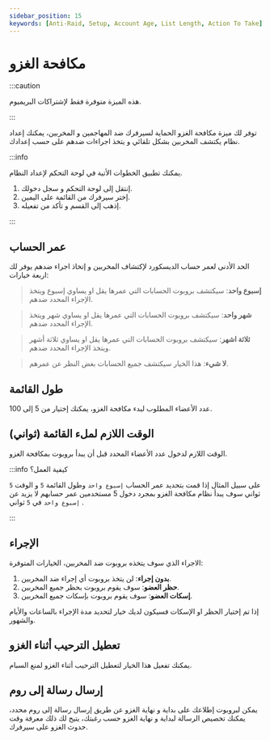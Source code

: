```yaml
---
sidebar_position: 15
keywords: [Anti-Raid, Setup, Account Age, List Length, Action To Take] 
---
```


# مكافحة الغزو

:::caution

هذه الميزة متوفرة فقط لإشتراكات البريميوم.

:::

توفر لك ميزة مكافحة الغزو الحماية لسيرفرك ضد المهاجمين و المخربين، يمكنك إعداد نظام يكتشف المخربين بشكل تلقائي و يتخذ اجراءات ضدهم على حسب إعدادك.

:::info

يمكنك تطبيق الخطوات الأتية في لوحة التحكم لإعداد النظام.

1. إنتقل إلى لوحة التحكم و سجل دخولك. 
2. إختر سيرفرك من القائمة على اليمين.
3. إذهب إلى القسم و تأكد من تفعيله.

:::

## عمر الحساب

الحد الأدنى لعمر حساب الديسكورد لإكتشاف المخربين و إتخاذ اجراء ضدهم يوفر لك اربعة خيارات:

> **إسبوع واحد**: سيكتشف بروبوت الحسابات التي عمرها يقل او يساوي إسبوع ويتخذ الإجراء المحدد ضدهم.

> **شهر واحد**: سيكتشف بروبوت الحسابات التي عمرها يقل او يساوي شهر ويتخذ الإجراء المحدد ضدهم.

> **ثلاثة اشهر**: سيكتشف بروبوت الحسابات التي عمرها يقل او يساوي ثلاثة أشهر ويتخذ الإجراء المحدد ضدهم.

> **لا شيء**: هذا الخيار سيكتشف جميع الحسابات بغض النظر عن عمرهم.


## طول القائمة

عدد الأعضاء المطلوب لبدء مكافحة الغزو، يمكنك إختيار من 5 إلى 100.

## الوقت اللازم لملء القائمة (ثواني)


الوقت اللازم لدخول عدد الأعضاء المحدد قبل أن يبدأ بروبوت بمكافحة الغزو.

:::info كيفية العمل؟

على سبيل المثال إذا قمت بتحديد عمر الحساب `إسبوع واحد` وطول القائمة `5` و الوقت `5` ثواني سوف يبدأ نظام مكافحة الغزو بمجرد دخول 5 مستخدمين عمر حسابهم لا يزيد عن `إسبوع واحد` في `5` ثواني .

:::

## الإجراء

الاجراء الذي سوف يتخذه بروبوت ضد المخربين، الخيارات المتوفرة:

1. **بدون إجراء**: لن يتخذ بروبوت أي إجراء ضد المخربين.
2. **حظر العضو**: سوف يقوم بروبوت بحظر جميع المخربين.
3. **إسكات العضو**: سوف يقوم بروبوت بإسكات جميع المخربين.


إذا تم إختيار الحظر او الإسكات فسيكون لديك خيار لتحديد مدة الإجراء بالساعات والأيام والشهور.

## تعطيل الترحيب أثناء الغزو

يمكنك تفعيل هذا الخيار لتعطيل الترحيب أثناء الغزو لمنع السبام.

## إرسال رسالة إلى روم

يمكن لبروبوت إطلاعك على بداية و نهاية الغزو عن طريق إرسال رسالة إلى روم محدد، يمكنك تخصيص الرسالة لبداية و نهاية الغزو حسب رغبتك، يتيح لك ذلك معرفة وقت حدوث الغزو على سيرفرك.

